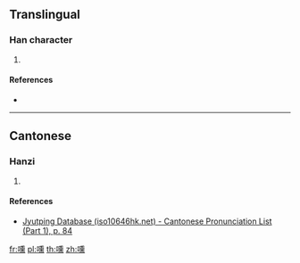 ==Translingual==

===Han character===
{{Han char|rn=30|rad=口|as=14|sn=17|four=|canj=RHGF|ids=⿰口熏}}

# {{defn|Han|sort=口14}}

====References====
* {{Han ref|kx=0212.191|hdz=10696.151|uh=5691|ud=22161}}

----

==Cantonese==

===Hanzi===
{{yue-hanzi|jyut=[[fan1]]|y=fan1}}

# {{defn|lang=yue|sort=口14}}

====References====
* [http://www.iso10646hk.net/jp/document/download.jsp Jyutping Database (iso10646hk.net) - Cantonese Pronunciation List (Part 1), p. 84]

[[fr:嚑]]
[[pl:嚑]]
[[th:嚑]]
[[zh:嚑]]